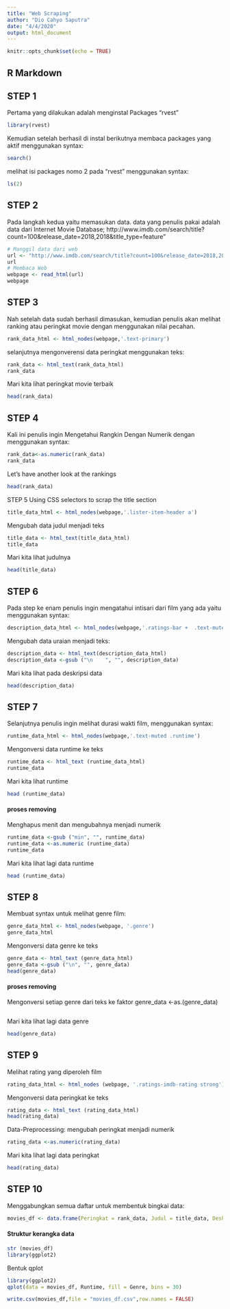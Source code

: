 ---
title: "Web Scraping"
author: "Dio Cahyo Saputra"
date: "4/4/2020"
output: html_document
---

```{r setup, include=FALSE}
knitr::opts_chunk$set(echo = TRUE)
```

## R Markdown

## STEP 1
Pertama yang dilakukan adalah menginstal Packages “rvest”

```{r}
library(rvest)
```

Kemudian setelah berhasil di instal berikutnya membaca packages yang aktif menggunakan syntax:

```{r}
search()
```

melihat isi packages nomo 2 pada “rvest” menggunakan syntax:

```{r}
ls(2)
```

## STEP 2
Pada langkah kedua yaitu memasukan data. data yang penulis pakai adalah data dari Internet Movie Database; http://www.imdb.com/search/title?count=100&release_date=2018,2018&title_type=feature"

```{r}
# Manggil data dari web
url <- "http://www.imdb.com/search/title?count=100&release_date=2018,2018&title_type=feature"
url
# Membaca Web
webpage <- read_html(url)
webpage
```

## STEP 3
Nah setelah data sudah berhasil dimasukan, kemudian penulis akan melihat ranking atau peringkat movie dengan menggunakan nilai pecahan.

```{r}
rank_data_html <- html_nodes(webpage,'.text-primary')
```

selanjutnya mengonverensi data peringkat menggunakan teks:

```{r}
rank_data <- html_text(rank_data_html)
rank_data
```

Mari kita lihat peringkat movie terbaik

```{r}
head(rank_data)
```

## STEP 4
Kali ini penulis ingin Mengetahui Rangkin Dengan Numerik dengan menggunakan syntax:

```{r}
rank_data<-as.numeric(rank_data)
rank_data
```

Let’s have another look at the rankings

```{r}
head(rank_data)
```

STEP 5
Using CSS selectors to scrap the title section

```{r}
title_data_html <- html_nodes(webpage,'.lister-item-header a')
```

Mengubah data judul menjadi teks

```{r}
title_data <- html_text(title_data_html)
title_data
```

Mari kita lihat judulnya

```{r}
head(title_data)
```

## STEP 6
Pada step ke enam penulis ingin mengatahui intisari dari film yang ada yaitu menggunakan syntax:


```{r}
description_data_html <- html_nodes(webpage,'.ratings-bar +  .text-muted')
```

Mengubah data uraian menjadi teks:

```{r}
description_data <- html_text(description_data_html)
description_data <-gsub ("\n    ", "", description_data)
```

Mari kita lihat pada deskripsi data

```{r}
head(description_data)
```

## STEP 7
Selanjutnya penulis ingin melihat durasi wakti film, menggunakan syntax:

```{r}
runtime_data_html <- html_nodes(webpage,'.text-muted .runtime')
```

Mengonversi data runtime ke teks

```{r}
runtime_data <- html_text (runtime_data_html)
runtime_data
```

Mari kita lihat runtime

```{r}
head (runtime_data)
```

#### proses removing
Menghapus menit dan mengubahnya menjadi numerik

```{r}
runtime_data <-gsub ("min", "", runtime_data)
runtime_data <-as.numeric (runtime_data)
runtime_data
```

Mari kita lihat lagi data runtime

```{r}
head (runtime_data)
```

## STEP 8
Membuat syntax untuk melihat genre film:

```{r}
genre_data_html <- html_nodes(webpage, '.genre')
genre_data_html
```

Mengonversi data genre ke teks

```{r}
genre_data <- html_text (genre_data_html)
genre_data <-gsub ("\n", "", genre_data)
head(genre_data)
```

#### proses removing
Mengonversi setiap genre dari teks ke faktor
genre_data <-as.(genre_data)
```{r}

```

Mari kita lihat lagi data genre

```{r}
head(genre_data)
```

## STEP 9
Melihat rating yang diperoleh film

```{r}
rating_data_html <- html_nodes (webpage, '.ratings-imdb-rating strong')
```

Mengonversi data peringkat ke teks

```{r}
rating_data <- html_text (rating_data_html)
head(rating_data)
```

Data-Preprocessing: mengubah peringkat menjadi numerik

```{r}
rating_data <-as.numeric(rating_data)
```

Mari kita lihat lagi data peringkat

```{r}
head(rating_data)
```

## STEP 10
Menggabungkan semua daftar untuk membentuk bingkai data:

```{r}
movies_df <- data.frame(Peringkat = rank_data, Judul = title_data, Deskripsi = description_data, Runtime = runtime_data, Genre = genre_data, Rating = rating_data,stringsAsFactors = FALSE)
```

#### Struktur kerangka data

```{r}
str (movies_df)
library(ggplot2)
```

Bentuk qplot

```{r}
library(ggplot2)
qplot(data = movies_df, Runtime, fill = Genre, bins = 30)
```

```{r}
write.csv(movies_df,file = "movies_df.csv",row.names = FALSE)
```

